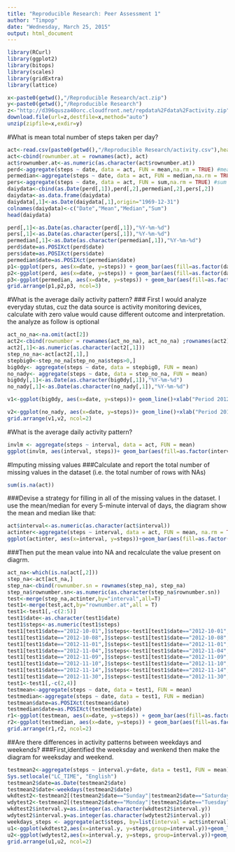 ```yaml
---
title: "Reproducible Research: Peer Assessment 1"
author: "Timpop"
date: "Wednesday, March 25, 2015"
output: html_document
---
```

```r
library(RCurl)
library(ggplot2)
library(bitops)
library(scales)
library(gridExtra)
library(lattice)

x<-paste0(getwd(),"/Reproducible Research/act.zip")
y<-paste0(getwd(),"/Reproducible Research")
z<-"http://d396qusza40orc.cloudfront.net/repdata%2Fdata%2Factivity.zip"
download.file(url=z,destfile=x,method="auto")
unzip(zipfile=x,exdir=y)
```
#What is mean total number of steps taken per day?
```r
act<-read.csv(paste0(getwd(),"/Reproducible Research/activity.csv"),header=T)
act<-cbind(rownumber.at = rownames(act), act) 
act$rownumber.at<-as.numeric(as.character(act$rownumber.at))
perd<-aggregate(steps ~ date, data = act, FUN = mean,na.rm = TRUE) #mean
permedian<-aggregate(steps ~ date, data = act, FUN = median,na.rm = TRUE)#median
pers<-aggregate(steps ~ date, data = act, FUN = sum,na.rm = TRUE) #sum
daiydata<-cbind(as.Date(perd[,1]),perd[,2],permedian[,2],pers[,2])
daiydata<-as.data.frame(daiydata)
daiydata[,1]<-as.Date(daiydata[,1],origin="1969-12-31")
colnames(daiydata)<-c("Date","Mean","Median","Sum")
head(daiydata)
```

```r
perd[,1]<-as.Date(as.character(perd[,1]),"%Y-%m-%d")
pers[,1]<-as.Date(as.character(pers[,1]),"%Y-%m-%d")
permedian[,1]<-as.Date(as.character(permedian[,1]),"%Y-%m-%d")
perd$date=as.POSIXct(perd$date)
pers$date=as.POSIXct(pers$date)
permedian$date=as.POSIXct(permedian$date)
p1<-ggplot(pers, aes(x=date, y=steps)) + geom_bar(aes(fill=as.factor(date)),stat="identity", position="dodge") + scale_x_datetime(breaks = date_breaks("6 days"),labels = date_format("%m/%d"))+ggtitle(paste0("mean = ",round(mean(pers[,2]),3)," \n median = ",round(median(pers[,2]),3)))+theme(legend.position="none",axis.text.x=element_text(angle=-90))
p2<-ggplot(perd, aes(x=date, y=steps)) + geom_bar(aes(fill=as.factor(date)),stat="identity", position="dodge") + scale_x_datetime(breaks = date_breaks("6 days"),labels = date_format("%m/%d"))+ggtitle(paste0("mean = ",round(mean(perd[,2]),3)," \n median = ",round(median(perd[,2]),3)))+theme(legend.position="none",axis.text.x=element_text(angle=-90))
p3<-ggplot(permedian, aes(x=date, y=steps)) + geom_bar(aes(fill=as.factor(date)),stat="identity", position="dodge") + scale_x_datetime(breaks = date_breaks("6 days"),labels = date_format("%m/%d"))+ggtitle(paste0("mean = ",round(mean(permedian[,2]),3)," \n median = ",round(median(permedian[,2]),3)))+theme(legend.position="none",axis.text.x=element_text(angle=-90))
grid.arrange(p1,p2,p3, ncol=3)
```

#What is the average daily activity pattern? 
### First I would analyze everyday stutas, cuz the data source is activity monitoring devices, calculate with zero value would cause different outcome and interpretation. the analyze as follow is optional

```r
act_no_na<-na.omit(act[2])
act2<-cbind(rownumber = rownames(act_no_na), act_no_na) ;rownames(act2)<-NULL
act2[,1]<-as.numeric(as.character(act2[,1]))
step_no_na<-act[act2[,1],]
stepbig0<-step_no_na[step_no_na$steps>0,] 
big0dy<- aggregate(steps ~ date, data = stepbig0, FUN = mean)
no_nady<- aggregate(steps ~ date, data = step_no_na, FUN = mean)
big0dy[,1]<-as.Date(as.character(big0dy[,1]),"%Y-%m-%d")
no_nady[,1]<-as.Date(as.character(no_nady[,1]),"%Y-%m-%d") 

v1<-ggplot(big0dy, aes(x=date, y=steps))+ geom_line()+xlab("Period 2012-10-01 ~ 2012-11-29")+stat_summary(fun.y=mean, geom="point", shape=2, size=2)+scale_x_date(breaks = date_breaks("7 days"),labels = date_format("%m/%d"))+ggtitle("sports status of everyday")+theme(legend.position="none")

v2<-ggplot(no_nady, aes(x=date, y=steps))+ geom_line()+xlab("Period 2012-10-01 ~ 2012-11-29")+stat_summary(fun.y=mean, geom="point", shape=2, size=2)+scale_x_date(breaks = date_breaks("5 days"),labels = date_format("%m/%d"))+ggtitle("steps of everyday")+theme(legend.position="none")
grid.arrange(v1,v2, ncol=2)
```

#What is the average daily activity pattern?

```r
invlm <- aggregate(steps ~ interval, data = act, FUN = mean)
ggplot(invlm, aes(interval, steps))+ geom_bar(aes(fill=as.factor(interval)),stat="identity", position="dodge")+geom_line(stat="identity",size = 1)+ggtitle("daily activity pattern")
```
#Imputing missing values
###Calculate and report the total number of missing values in the dataset (i.e. the total number of rows with NAs)
```r
sum(is.na(act))
```
###Devise a strategy for filling in all of the missing values in the dataset. I use the mean/median for every 5-minute interval of days, the diagram show the mean and median like that:
```r
act$interval<-as.numeric(as.character(act$interval))
actinter<-aggregate(steps ~ interval, data = act, FUN = mean, na.rm = TRUE)
ggplot(actinter, aes(x=interval, y=steps))+geom_bar(aes(fill=as.factor(interval)),stat="identity", position="dodge")+geom_line(stat="identity",size = 1)+theme(legend.position="none",axis.text.x=element_text(angle=-90))
```

###Then put the mean value into NA and recalculate the value present on diagrm.
```r
act_na<-which(is.na(act[,2]))
step_na<-act[act_na,]
step_na<-cbind(rownumber.sn = rownames(step_na), step_na) 
step_na$rownumber.sn<-as.numeric(as.character(step_na$rownumber.sn))
test<-merge(step_na,actinter,by="interval",all=T)
test1<-merge(test,act,by="rownumber.at",all = T)
test1<-test1[,-c(2:5)]
test1$date<-as.character(test1$date)
test1$steps<-as.numeric(test1$steps)
test1[test1$date=="2012-10-01",]$steps<-test1[test1$date=="2012-10-01",]$steps.y
test1[test1$date=="2012-10-08",]$steps<-test1[test1$date=="2012-10-08",]$steps.y
test1[test1$date=="2012-11-01",]$steps<-test1[test1$date=="2012-11-01",]$steps.y
test1[test1$date=="2012-11-04",]$steps<-test1[test1$date=="2012-11-04",]$steps.y
test1[test1$date=="2012-11-09",]$steps<-test1[test1$date=="2012-11-09",]$steps.y
test1[test1$date=="2012-11-10",]$steps<-test1[test1$date=="2012-11-10",]$steps.y
test1[test1$date=="2012-11-14",]$steps<-test1[test1$date=="2012-11-14",]$steps.y
test1[test1$date=="2012-11-30",]$steps<-test1[test1$date=="2012-11-30",]$steps.y
test1<-test1[,-c(2,4)]
testmean<-aggregate(steps ~ date, data = test1, FUN = mean)
testmedian<-aggregate(steps ~ date, data = test1, FUN = median)
testmean$date=as.POSIXct(testmean$date)
testmedian$date=as.POSIXct(testmedian$date)
r1<-ggplot(testmean, aes(x=date, y=steps)) + geom_bar(aes(fill=as.factor(date)),stat="identity", position="dodge") + scale_x_datetime(breaks = date_breaks("6 days"),labels = date_format("%m/%d"))+ggtitle(paste0("mean of days with no NAs","\n mean = ",round(mean(testmean[,2]),3)," median = ",round(median(testmean[,2]),3)))+theme(legend.position="none",axis.text.x=element_text(angle=-90))
r2<-ggplot(testmedian, aes(x=date, y=steps)) + geom_bar(aes(fill=as.factor(date)),stat="identity", position="dodge") + scale_x_datetime(breaks = date_breaks("6 days"),labels = date_format("%m/%d"))+ggtitle(paste0("median of days with no NAs","\n mean = ",round(mean(testmedian[,2]),3)," median = ",round(median(testmedian[,2]),3)))+theme(legend.position="none",axis.text.x=element_text(angle=-90))
grid.arrange(r1,r2, ncol=2)
```

##Are there differences in activity patterns between weekdays and weekends?
###First,identified the weeksday and wenkend then make the diagram for weeksday and weekend.

```r
testmean2<-aggregate(steps ~ interval.y+date, data = test1, FUN = mean)
Sys.setlocale("LC_TIME", "English")
testmean2$date=as.Date(testmean2$date)
testmean2$date<-weekdays(testmean2$date)
wkdtest2<-testmean2[(testmean2$date=="Sunday"|testmean2$date=="Saturday"),]
wdytest2<-testmean2[(testmean2$date=="Monday"|testmean2$date=="Tuesday"|testmean2$date=="Wednesday"|testmean2$date=="Thursday"|testmean2$date=="Friday"),]
wkdtest2$interval.y=as.integer(as.character(wkdtest2$interval.y))
wdytest2$interval.y=as.integer(as.character(wdytest2$interval.y))
weekdays_steps <- aggregate(act$steps, by=list(interval = act$interval),FUN=mean, na.rm=T)
u1<-ggplot(wkdtest2,aes(x=interval.y, y=steps,group=interval.y))+geom_line(color="violet")+ggtitle(paste0("weekend steps ","\n mean = ",round(mean(wkdtest2[,3]),3)," median = ",round(median(wkdtest2[,3]),3)))+xlab("Interval")+theme_bw()
u2<-ggplot(wdytest2,aes(x=interval.y, y=steps, group=interval.y))+geom_line()+ggtitle(paste0("weekday steps ","\n mean = ",round(mean(wdytest2[,3]),3)," median = ",round(median(wdytest2[,3]),3)))+xlab("Interval")
grid.arrange(u1,u2, ncol=2)
```
